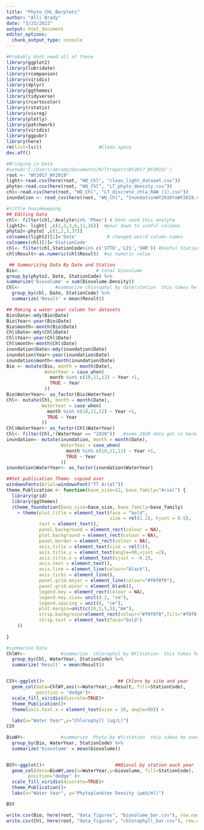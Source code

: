 ```yaml
---
title: "Phyto_CHL_Barplots"
author: "Alli Brady"
date: "3/23/2022"
output: html_document
editor_options: 
  chunk_output_type: console
---
```


```r
#Probably dont need all of these
library(ggplot2)
library(lubridate)
library(rcompanion)
library(viridis)
library(dplyr)
library(ggthemes)
library(tidyverse)
library(rcartocolor)
library(rstatix)
library(visreg)
library(plotly)
library(patchwork)
library(viridis)
library(ggpubr)
library(here)
rm(list=ls())                     #Clean space
dev.off()
```

```r
#Bringing in Data
#setwd('C:/Users/abrady/Documents/R/ltreport/WY2017_WY2019/')
root <- "WY2017_WY2019"
light<-read.csv(here(root, "WQ_Chl", "clean_light_dataset.csv"))
phyto<-read.csv(here(root, "WQ_Chl", "LT_phyto_density.csv"))
chl<-read.csv(here(root, "WQ_Chl", "LT_discrete_chla_RAW (1).csv"))
inundation <- read_csv(here(root, "WQ_Chl", "InundationWY2010toWY2019.csv"))
```

```r
#little housekeeping
## Editing Data 
chl<- filter(chl,!Analyte%in% 'Pheo') # Dont need this analyte
light2<- light[ ,c(1,2,3,6,11,26)]  #pear down to useful columns
phyto2<-phyto[ ,c(1,2,3,37)]
colnames(light2)[1]='Date'           # changed weird column names
colnames(chl)[1]='StationCode'
chl<- filter(chl,StationCode%in% c('STTD','LIS','SHR')) #Useful Stations only
chl$Result<-as.numeric(chl$Result)  #as numeric value
```

```r
 ## Summarizing Data By Date and Station
Bio<-                            # total biovolume 
group_by(phyto2, Date, StationCode) %>%
summarize('biovolume' = sum(Biovolume.Density))  
Chl<-             #summarize chlorophyl by date/station  this takes he average of the sample and replicate sample
  group_by(chl, Date, StationCode) %>%
  summarize('Result' = mean(Result))
```

```r
## Making a water year column for datasets
Bio$Date<-mdy(Bio$Date)
Bio$Year<-year(Bio$Date)
Bio$month<-month(Bio$Date)
Chl$Date<-mdy(Chl$Date)
Chl$Year<-year(Chl$Date)
Chl$month<-month(Chl$Date)
inundation$Date<-mdy(inundation$Date)
inundation$Year<-year(inundation$Date)
inundation$month<-month(inundation$Date)
Bio <- mutate(Bio, month = month(Date), 
              WaterYear = case_when(
                month %in% c(10,11,12) ~ Year +1,
                TRUE ~ Year
              ))                           
Bio$WaterYear<- as_factor(Bio$WaterYear)
Chl<- mutate(Chl, month = month(Date),   
             WaterYear = case_when(
               month %in% c(10,11,12) ~ Year +1,
               TRUE ~ Year
             ))                           
Chl$WaterYear<- as_factor(Chl$WaterYear)
Chl<- filter(Chl,!(WaterYear == "2020"))   #some 2020 data got in here
inundation<- mutate(inundation, month = month(Date), 
                    WaterYear = case_when(
                      month %in% c(10,11,12) ~ Year +1,
                      TRUE ~ Year
                    ))                           
inundation$WaterYear<- as_factor(inundation$WaterYear)
```

```r
##Set publication Theme- copied over
windowsFonts(Arial=windowsFont("TT Arial"))
theme_Publication <- function(base_size=12, base_family="Arial") {
  library(grid)
  library(ggthemes)
  (theme_foundation(base_size=base_size, base_family=base_family)
    + theme(plot.title = element_text(face = "bold",
                                      size = rel(1.2), hjust = 0.5),
            text = element_text(),
            panel.background = element_rect(colour = NA),
            plot.background = element_rect(colour = NA),
            panel.border = element_rect(colour = NA),
            axis.title = element_text(size = rel(1)),
            axis.title.y = element_text(angle=90,vjust =2),
            axis.title.x = element_text(vjust = -0.2),
            axis.text = element_text(), 
            axis.line = element_line(colour="black"),
            axis.ticks = element_line(),
            panel.grid.major = element_line(colour="#f0f0f0"),
            panel.grid.minor = element_blank(),
            legend.key = element_rect(colour = NA),
            legend.key.size= unit(0.2, "cm"),
            legend.spacing = unit(0, "cm"),
            plot.margin=unit(c(10,5,5,5),"mm"),
            strip.background=element_rect(colour="#f0f0f0",fill="#f0f0f0"),
            strip.text = element_text(face="bold")
    ))
  
}
```

```r

#summarize Data
ChlWY<-             #summarize  chlorophyl by WY/station  this takes he average of the sample and replicate sample
  group_by(Chl, WaterYear, StationCode) %>%
  summarize('Result' = mean(Result))  


CSY<-ggplot()+                           ## Chloro by site and year
  geom_col(data=ChlWY,aes(x=WaterYear,y=Result, fill=StationCode),
           position = 'dodge')+
  scale_fill_viridis(discrete=TRUE)+
  theme_Publication()+
  theme(axis.text.x = element_text(size = 10, angle=90)) +
  
  labs(x="Water Year",y="Chlorophyll (ug/L)")
CSY

```

```r
BioWY<-             #summarize  Phyto by WY/station  this takes he average of the sample and replicate sample
  group_by(Bio, WaterYear, StationCode) %>%
  summarize('biovolume' = mean(biovolume))  


BSY<-ggplot()+                          ##Biovol by station each year
  geom_col(data=BioWY,aes(x=WaterYear,y=biovolume, fill=StationCode),
        position="dodge" )+
  scale_fill_viridis(discrete=TRUE)+
  theme_Publication()+
  labs(x="Water Year", y="Phytoplankton Density (μm3/ml)")

BSY
```

```r
write.csv(Bio, here(root, "data_figures", "biovolume_bar.csv"), row.names = FALSE)
write.csv(Chl, here(root, "data_figures", "chlorophyll_bar.csv"), row.names = FALSE)
```

